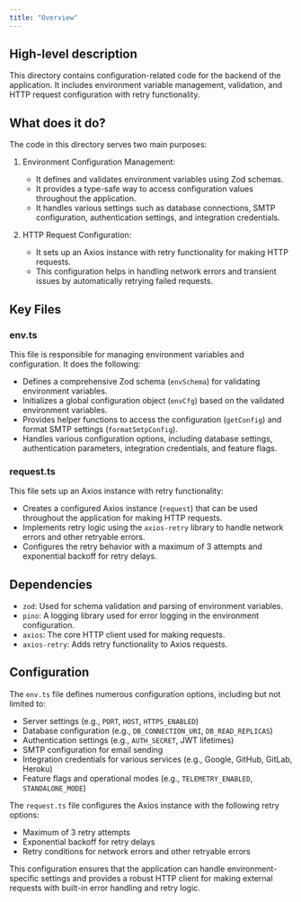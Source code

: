 ```yaml
---
title: "Overview"
---
```


## High-level description
This directory contains configuration-related code for the backend of the application. It includes environment variable management, validation, and HTTP request configuration with retry functionality.

## What does it do?
The code in this directory serves two main purposes:

1. Environment Configuration Management:
   - It defines and validates environment variables using Zod schemas.
   - It provides a type-safe way to access configuration values throughout the application.
   - It handles various settings such as database connections, SMTP configuration, authentication settings, and integration credentials.

2. HTTP Request Configuration:
   - It sets up an Axios instance with retry functionality for making HTTP requests.
   - This configuration helps in handling network errors and transient issues by automatically retrying failed requests.

## Key Files

### env.ts
This file is responsible for managing environment variables and configuration. It does the following:
- Defines a comprehensive Zod schema (`envSchema`) for validating environment variables.
- Initializes a global configuration object (`envCfg`) based on the validated environment variables.
- Provides helper functions to access the configuration (`getConfig`) and format SMTP settings (`formatSmtpConfig`).
- Handles various configuration options, including database settings, authentication parameters, integration credentials, and feature flags.

### request.ts
This file sets up an Axios instance with retry functionality:
- Creates a configured Axios instance (`request`) that can be used throughout the application for making HTTP requests.
- Implements retry logic using the `axios-retry` library to handle network errors and other retryable errors.
- Configures the retry behavior with a maximum of 3 attempts and exponential backoff for retry delays.

## Dependencies
- `zod`: Used for schema validation and parsing of environment variables.
- `pino`: A logging library used for error logging in the environment configuration.
- `axios`: The core HTTP client used for making requests.
- `axios-retry`: Adds retry functionality to Axios requests.

## Configuration
The `env.ts` file defines numerous configuration options, including but not limited to:
- Server settings (e.g., `PORT`, `HOST`, `HTTPS_ENABLED`)
- Database configuration (e.g., `DB_CONNECTION_URI`, `DB_READ_REPLICAS`)
- Authentication settings (e.g., `AUTH_SECRET`, JWT lifetimes)
- SMTP configuration for email sending
- Integration credentials for various services (e.g., Google, GitHub, GitLab, Heroku)
- Feature flags and operational modes (e.g., `TELEMETRY_ENABLED`, `STANDALONE_MODE`)

The `request.ts` file configures the Axios instance with the following retry options:
- Maximum of 3 retry attempts
- Exponential backoff for retry delays
- Retry conditions for network errors and other retryable errors

This configuration ensures that the application can handle environment-specific settings and provides a robust HTTP client for making external requests with built-in error handling and retry logic.